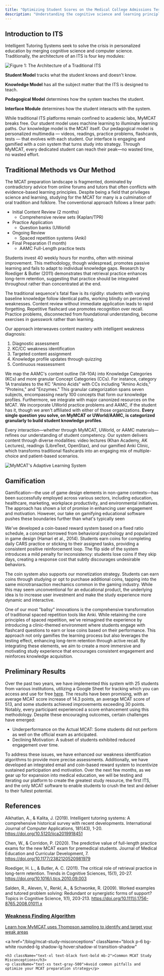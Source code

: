 ```yaml
---
title: "Optimizing Student Scores on the Medical College Admissions Test"
description: "Understanding the cognitive science and learning principles that power MyMCAT"
---
```


## Introduction to ITS

Intelligent Tutoring Systems seek to solve the crisis in personalized education by merging cognitive science and computer science. Traditionally, the architecture of an ITS is four key modules:

![Figure 1: The Architecture of a Traditional ITS](https://my-mcat.s3.us-east-2.amazonaws.com/blog/Screenshot+2024-12-04+at+3.45.35%E2%80%AFPM.png)

**Student Model** tracks what the student knows and doesn't know.

**Knowledge Model** has all the subject matter that the ITS is designed to teach.

**Pedagogical Model** determines how the system teaches the student.

**Interface Module** determines how the student interacts with the system.

While traditional ITS platforms remain confined to academic labs, MyMCAT breaks free. Our student model uses machine learning to illuminate learning paths. Our knowledge model is the MCAT itself. Our pedagogical model is personalized multimedia — videos, readings, practice problems, flashcards, tests — that evolves with each student. Our interface is engaging and gamified with a coin system that turns study into strategy. Through MyMCAT, every dedicated student can reach their peak—no wasted time, no wasted effort.

## Traditional Methods vs Our Method

The MCAT preparation landscape is fragmented, dominated by contradictory advice from online forums and tutors that often conflicts with evidence-based learning principles. Despite being a field that privileges science and learning, studying for the MCAT for many is a culmination of oral tradition and folklore. The conventional approach follows a linear path:

- Initial Content Review (2 months)
  - Comprehensive review sets (Kaplan/TPR)
- Practice Application
  - Question banks (UWorld)
- Ongoing Review
  - Spaced repetition systems (Anki)
- Final Preparation (1 month)
  - AAMC Full-Length practice tests

Students invest 40 weekly hours for months, often with minimal improvement. This methodology, though widespread, promotes passive learning and fails to adapt to individual knowledge gaps. Research by Roediger & Butler (2011) demonstrates that retrieval practice enhances long-term retention, suggesting that practice should be integrated throughout rather than concentrated at the end.

The traditional sequence's fatal flaw is its rigidity: students with varying baseline knowledge follow identical paths, working blindly on perceived weaknesses. Content review without immediate application leads to rapid forgetting. Repetitive flashcard use promotes recognition over recall. Practice problems, disconnected from foundational understanding, become exercises in guesswork rather than learning.

Our approach interweaves content mastery with intelligent weakness diagnosis:

1. Diagnostic assessment
2. KC/CC weakness identification
3. Targeted content assignment
4. Knowledge profile updates through quizzing
5. Continuous reassessment

We map the AAMC's content outline (1A-10A) into Knowledge Categories (KCs) and more granular Concept Categories (CCs). For instance, category 1A translates to the KC "Amino Acids" with CCs including "Amino Acids," "Proteins," and "Enzymes." This granular categorization spans seven subjects, encompassing nearly 100 concepts that form our knowledge profiles. Furthermore, we integrate with major canonized resources on the MCAT. We incorporate UWorld practice problems and AAMC, if the student has it, though we aren't affiliated with either of those organizations. **Every single question you solve, on MyMCAT or UWorld/AAMC, is categorized granularly to build student knowledge profiles**.

Every interaction—whether through MyMCAT, UWorld, or AAMC materials—refines our understanding of student competency. Our system delivers content through diverse modalities: video lectures (Khan Academy, AK Lectures), readings (LibreText, OpenStax), and our gamified Anki Clinic, which transforms traditional flashcards into an engaging mix of multiple-choice and patient-based scenarios.

![MyMCAT's Adaptive Learning System](https://my-mcat.s3.us-east-2.amazonaws.com/blog/Screenshot+2024-12-04+at+4.05.05%E2%80%AFPM.png)

## Gamification

Gamification—the use of game design elements in non-game contexts—has been successfully employed across various sectors, including education, healthcare, marketing, workplace productivity, and environmental initiatives. The approach has shown a lot of promise in enhancing user engagement and motivation. However, our take on gamifying educational software pushes these boundaries further than what's typically seen

We've developed a coin-based reward system based on a fixed ratio schedule, a concept borrowed from behavioral psychology and popularized in game design (Hamari et al., 2014). Students earn coins for completing daily CARS practice or sticking to their assigned tasks, providing a consistent positive reinforcement loop. The flip side of the system introduces a mild penalty for inconsistency: students lose coins if they skip days, creating a response cost that subtly discourages undesirable behaviors.

The coin system also supports our monetization strategy. Students can earn coins through studying or opt to purchase additional coins, tapping into the same microtransaction mechanics common in the gaming industry. While this may seem unconventional for an educational product, the underlying idea is to increase user investment and make the study experience more dynamic and interactive.

One of our most "ballsy" innovations is the comprehensive transformation of traditional spaced repetition tools like Anki. While retaining the core principles of spaced repetition, we've reimagined the experience by introducing a clinic-themed environment where students engage with flashcard questions to earn or lose coins based on their performance. This approach not only gamifies the learning process but also leverages the testing effect, enhancing long-term retention through active recall. By integrating these elements, we aim to create a more immersive and motivating study experience that encourages consistent engagement and reinforces knowledge acquisition.

## Preliminary Results
Over the past two years, we have implemented this system with 25 students from various institutions, utilizing a Google Sheet for tracking which you can access and use for free [here](https://docs.google.com/spreadsheets/d/1UT2BEbeON-6henio23oLeKXvMGfQPvrjPIISPRtm6zc/edit?gid=1459696965#gid=1459696965). The results have been promising, with an average MCAT score increase of 14.3 points, an average MCAT score of 513, and some students achieved improvements exceeding 30 points. Notably, every participant experienced a score enhancement using this methodology.
Despite these encouraging outcomes, certain challenges have emerged:
- Underperformance on the Actual MCAT: Some students did not perform as well on the official exam as anticipated.
- Declining Motivation: A subset of students exhibited reduced engagement over time.

To address these issues, we have enhanced our weakness identification algorithms to provide more precise assessments. Additionally, we have developed an integrated email and coin-based reward system to incentivize sustained participation and motivation.
Over the next few months, as we gear up for expansion into medical education, we will be testing and iterating our platform to create the greatest study resource, the first ITS, and the only MCAT software to enable students to crush the test and deliver to their fullest potential.

## References

Alkhatlan, A., & Kalita, J. (2019). Intelligent tutoring systems: A comprehensive historical survey with recent developments. International Journal of Computer Applications, 181(43), 1-20. https://doi.org/10.5120/ijca2019918451

Chen, W., & Corridon, P. (2020). The predictive value of full-length practice exams for the new MCAT exam for premedical students. Journal of Medical Education and Curricular Development, 7. https://doi.org/10.1177/2382120520981979

Roediger, H. L., & Butler, A. C. (2011). The critical role of retrieval practice in long-term retention. Trends in Cognitive Sciences, 15(1), 20-27. https://doi.org/10.1016/j.tics.2010.09.003

Salden, R., Aleven, V., Renkl, A., & Schwonke, R. (2009). Worked examples and tutored problem solving: Redundant or synergistic forms of support? Topics in Cognitive Science, 1(1), 203-213. https://doi.org/10.1111/j.1756-8765.2008.01011.x

<div className="grid grid-cols-1 md:grid-cols-2 gap-4 mt-8">
  <a 
    href="/blog/weakness-finding-algorithm" 
    className="block p-6 bg-white rounded-lg shadow-lg hover:shadow-xl transition-shadow"
  >
    <h3 className="text-xl text-black font-bold mb-2">Weakness Finding Algorithm</h3>
    <p className="text-xs text-gray-500">Learn how MyMCAT uses Thompson sampling to identify and target your weak areas</p>
  </a>

  <a 
    href="/blog/mcat-study-misconceptions" 
    className="block p-6 bg-white rounded-lg shadow-lg hover:shadow-xl transition-shadow"
  >
    <h3 className="text-xl text-black font-bold mb-2">Common MCAT Study Misconceptions</h3>
    <p className="text-xs text-gray-500">Avoid common pitfalls and optimize your MCAT preparation strategy</p>
  </a>
</div>


